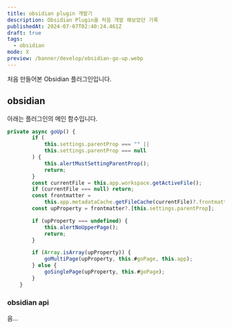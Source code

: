 ```yaml
---
title: obsidian plugin 개발기
description: Obsidian Plugin을 처음 개발 해보았던 기록
publishedAt: 2024-07-07T02:40:24.461Z
draft: true
tags:
  - obsidian
mode: X
preview: /banner/develop/obsidian-go-up.webp
---
```


처음 만들어본 Obsidian 플러그인입니다.

## obsidian

아래는 플러그인의 메인 함수입니다.

```main.ts
private async goUp() {
		if (
			this.settings.parentProp === "" ||
			this.settings.parentProp === null
		) {
			this.alertMustSettingParentProp();
			return;
		}
		const currentFile = this.app.workspace.getActiveFile();
		if (currentFile === null) return;
		const frontmatter =
			this.app.metadataCache.getFileCache(currentFile)?.frontmatter;
		const upProperty = frontmatter?.[this.settings.parentProp];

		if (upProperty === undefined) {
			this.alertNoUpperPage();
			return;
		}

		if (Array.isArray(upProperty)) {
			goMultiPage(upProperty, this.#goPage, this.app);
		} else {
			goSinglePage(upProperty, this.#goPage);
		}
	}
```

### obsidian api

음...
